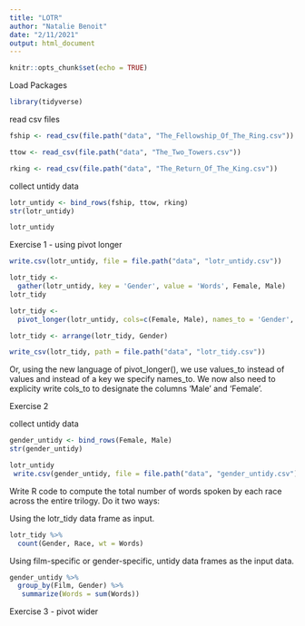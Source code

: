 ```yaml
---
title: "LOTR"
author: "Natalie Benoit"
date: "2/11/2021"
output: html_document
---
```


```r
knitr::opts_chunk$set(echo = TRUE)
```

Load Packages
```r
library(tidyverse)
```

read csv files 
```r
fship <- read_csv(file.path("data", "The_Fellowship_Of_The_Ring.csv"))

ttow <- read_csv(file.path("data", "The_Two_Towers.csv"))

rking <- read_csv(file.path("data", "The_Return_Of_The_King.csv")) 
```


collect untidy data
```r
lotr_untidy <- bind_rows(fship, ttow, rking)
str(lotr_untidy)

lotr_untidy
```

Exercise 1 - using pivot longer
```r
write.csv(lotr_untidy, file = file.path("data", "lotr_untidy.csv"))

lotr_tidy <-
  gather(lotr_untidy, key = 'Gender', value = 'Words', Female, Male)
lotr_tidy

lotr_tidy <-
  pivot_longer(lotr_untidy, cols=c(Female, Male), names_to = 'Gender', values_to = 'Words')

lotr_tidy <- arrange(lotr_tidy, Gender)

write_csv(lotr_tidy, path = file.path("data", "lotr_tidy.csv"))
```
Or, using the new language of pivot_longer(), we use values_to instead of values and instead of a key we specify names_to. We now also need to explicity write cols_to to designate the columns 'Male' and 'Female'.



Exercise 2

collect untidy data
```r
gender_untidy <- bind_rows(Female, Male)
str(gender_untidy)

lotr_untidy
 write.csv(gender_untidy, file = file.path("data", "gender_untidy.csv"))

```

Write R code to compute the total number of words spoken by each race across the entire trilogy. Do it two ways:

Using the lotr_tidy data frame as input.
```r
lotr_tidy %>% 
  count(Gender, Race, wt = Words)

```

Using film-specific or gender-specific, untidy data frames as the input data.
```r
gender_untidy %>% 
  group_by(Film, Gender) %>% 
   summarize(Words = sum(Words))
```


Exercise 3 - pivot wider 
```r

```


